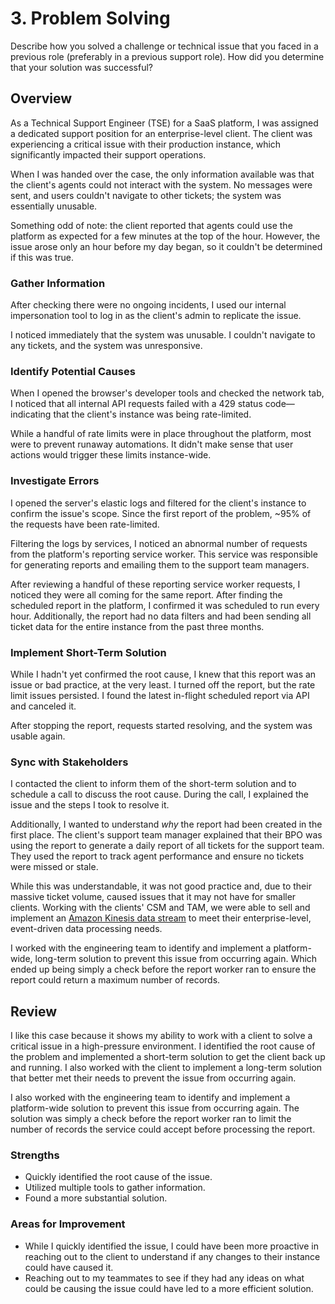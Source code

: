 
# 3. Problem Solving

Describe how you solved a challenge or technical issue that you faced in a previous role (preferably in a previous support role). How did you determine that your solution was successful?

## Overview

As a Technical Support Engineer (TSE) for a SaaS platform, I was assigned a dedicated support position for an enterprise-level client. The client was experiencing a critical issue with their production instance, which significantly impacted their support operations.

When I was handed over the case, the only information available was that the client's agents could not interact with the system. No messages were sent, and users couldn't navigate to other tickets; the system was essentially unusable.

<Callout type="info">
  Something odd of note: the client reported that agents could use the platform
  as expected for a few minutes at the top of the hour. However, the issue arose
  only an hour before my day began, so it couldn't be determined if this was
  true.
</Callout>

<Steps>

### Gather Information

After checking there were no ongoing incidents, I used our internal impersonation tool to log in as the client's admin to replicate the issue.

I noticed immediately that the system was unusable. I couldn't navigate to any tickets, and the system was unresponsive.

### Identify Potential Causes

When I opened the browser's developer tools and checked the network tab, I noticed that all internal API requests failed with a 429 status code—indicating that the client's instance was being rate-limited.

While a handful of rate limits were in place throughout the platform, most were to prevent runaway automations. It didn't make sense that user actions would trigger these limits instance-wide.

### Investigate Errors

I opened the server's elastic logs and filtered for the client's instance to confirm the issue's scope. Since the first report of the problem, ~95% of the requests have been rate-limited.

Filtering the logs by services, I noticed an abnormal number of requests from the platform's reporting service worker. This service was responsible for generating reports and emailing them to the support team managers.

After reviewing a handful of these reporting service worker requests, I noticed they were all coming for the same report. After finding the scheduled report in the platform, I confirmed it was scheduled to run every hour. Additionally, the report had no data filters and had been sending all ticket data for the entire instance from the past three months.

### Implement Short-Term Solution

While I hadn't yet confirmed the root cause, I knew that this report was an issue or bad practice, at the very least. I turned off the report, but the rate limit issues persisted. I found the latest in-flight scheduled report via API and canceled it.

After stopping the report, requests started resolving, and the system was usable again.

### Sync with Stakeholders

I contacted the client to inform them of the short-term solution and to schedule a call to discuss the root cause. During the call, I explained the issue and the steps I took to resolve it.

Additionally, I wanted to understand _why_ the report had been created in the first place. The client's support team manager explained that their BPO was using the report to generate a daily report of all tickets for the support team. They used the report to track agent performance and ensure no tickets were missed or stale.

While this was understandable, it was not good practice and, due to their massive ticket volume, caused issues that it may not have for smaller clients. Working with the clients' CSM and TAM, we were able to sell and implement an [Amazon Kinesis data stream](https://help.kustomer.com/en_us/amazon-kinesis-data-streams-rJhIYV2fM) to meet their enterprise-level, event-driven data processing needs.

I worked with the engineering team to identify and implement a platform-wide, long-term solution to prevent this issue from occurring again. Which ended up being simply a check before the report worker ran to ensure the report could return a maximum number of records.

</Steps>

## Review

I like this case because it shows my ability to work with a client to solve a critical issue in a high-pressure environment. I identified the root cause of the problem and implemented a short-term solution to get the client back up and running. I also worked with the client to implement a long-term solution that better met their needs to prevent the issue from occurring again.

I also worked with the engineering team to identify and implement a platform-wide solution to prevent this issue from occurring again. The solution was simply a check before the report worker ran to limit the number of records the service could accept before processing the report.

### Strengths

- Quickly identified the root cause of the issue.
- Utilized multiple tools to gather information.
- Found a more substantial solution.

### Areas for Improvement

- While I quickly identified the issue, I could have been more proactive in reaching out to the client to understand if any changes to their instance could have caused it.
- Reaching out to my teammates to see if they had any ideas on what could be causing the issue could have led to a more efficient solution.
